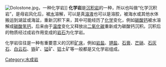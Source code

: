 {{Unreferenced|time=2022-06-11T07:10:19+00:00}}
[[File:Dolostone.jpg|right]]，一种化学岩]]
'''化学岩'''是[[沉积岩|沉积岩]]的一种，所以也叫做“化学沉积岩”，是母岩风化后，被[[水|水]]溶解，可以是真[[溶液|溶液]]也可以是溶胶，被海水或其他水体搬运到湖盆或海盆，重新沉积下来，其中可能经历了[[化学|化学]]变化，例如[[碳酸钙|碳酸钙]]被水溶解成[[碳酸氢钙|碳酸氢钙]]，后来由于[[温度|温度]]变化又释放出[[二氧化碳|二氧化碳]]重新成为碳酸钙沉积。沉积后的物质经过成岩作用变成的[[岩石|岩石]]为化学岩。

化学岩往往是一种有重要意义的沉积[[矿物|矿床]]，例如[[岩盐|岩盐]]、[[钾|钾]][[盐|盐]]、[[石膏|石膏]]、[[芒硝|芒硝]]、[[石灰石|石灰石]]、[[白云石|白云石]]、[[铁|铁]]矿、[[锰|锰]]矿、[[铝|铝]]土矿等一般都是又化学岩组成。

{{岩石小作品}}
[[Category:水成岩|Category:水成岩]]